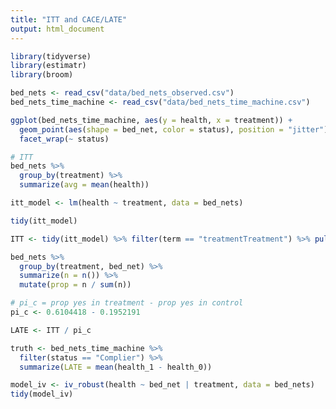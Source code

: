 ```yaml
---
title: "ITT and CACE/LATE"
output: html_document
---
```


```r
library(tidyverse)
library(estimatr)
library(broom)
```

```r
bed_nets <- read_csv("data/bed_nets_observed.csv")
bed_nets_time_machine <- read_csv("data/bed_nets_time_machine.csv")
```

```r
ggplot(bed_nets_time_machine, aes(y = health, x = treatment)) + 
  geom_point(aes(shape = bed_net, color = status), position = "jitter") + 
  facet_wrap(~ status)
```

```r
# ITT
bed_nets %>% 
  group_by(treatment) %>% 
  summarize(avg = mean(health))

itt_model <- lm(health ~ treatment, data = bed_nets)

tidy(itt_model)

ITT <- tidy(itt_model) %>% filter(term == "treatmentTreatment") %>% pull(estimate)
```

```r
bed_nets %>% 
  group_by(treatment, bed_net) %>% 
  summarize(n = n()) %>% 
  mutate(prop = n / sum(n))

# pi_c = prop yes in treatment - prop yes in control
pi_c <- 0.6104418 - 0.1952191
```

```r
LATE <- ITT / pi_c
```

```r
truth <- bed_nets_time_machine %>%
  filter(status == "Complier") %>% 
  summarize(LATE = mean(health_1 - health_0))
```

```r
model_iv <- iv_robust(health ~ bed_net | treatment, data = bed_nets)
tidy(model_iv)
```

